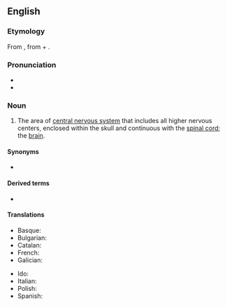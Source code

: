 ==English==
{{wikipedia}}

===Etymology===
{{confix|en|encephalo|on}} From {{etyl|grc|en}} {{m|grc|ἐγκέφαλος||within the head}}, from {{m|grc|ἐν||in}} + {{m|grc|κεφαλή||head}}.

===Pronunciation===
* {{IPA|en|/ɛnˈsɛfələn/}}
* {{IPA|en|/ɛnˈsɛfəlɒn/}}

===Noun===
{{en-noun|s|encephala}}

# {{lb|en|neuroanatomy}} The area of [[central nervous system]] that includes all higher nervous centers, enclosed within the skull and continuous with the [[spinal cord]]; the [[brain]].

====Synonyms====
* {{l|en|brain}}

====Derived terms====
* {{l|en|encephalic}}

====Translations====
{{trans-top|brain}}
* Basque: {{t|eu|entzefalo}}
* Bulgarian: {{t+|bg|мозък|m}}
* Catalan: {{t+|ca|encèfal|m}}
* French: {{t+|fr|encéphale|m}}
* Galician: {{t+|gl|encéfalo}}
{{trans-mid}}
* Ido: {{t+|io|encefalo}}
* Italian: {{t+|it|encefalo|m}}
* Polish: {{t|pl|mózgowie|n}}
* Spanish: {{t+|es|encéfalo|m}}
{{trans-bottom}}